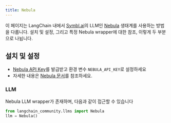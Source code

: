 ```yaml
---
title: Nebula
---
```


이 페이지는 LangChain 내에서 [Symbl.ai](https://symbl.ai/)의 LLM인 [Nebula](https://symbl.ai/nebula) 생태계를 사용하는 방법을 다룹니다.
설치 및 설정, 그리고 특정 Nebula wrapper에 대한 참조, 이렇게 두 부분으로 나뉩니다.

## 설치 및 설정

- [Nebula API Key](https://info.symbl.ai/Nebula_Private_Beta.html)를 발급받고 환경 변수 `NEBULA_API_KEY`로 설정하세요
- 자세한 내용은 [Nebula 문서](https://docs.symbl.ai/docs/nebula-llm)를 참조하세요.

### LLM

Nebula LLM wrapper가 존재하며, 다음과 같이 접근할 수 있습니다
```python
from langchain_community.llms import Nebula
llm = Nebula()
```
